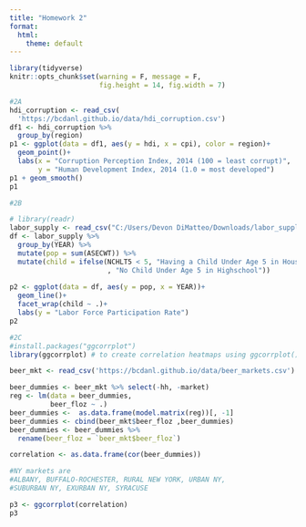 ```yaml
---
title: "Homework 2"
format:
  html:
    theme: default
---
```


```r
library(tidyverse)
knitr::opts_chunk$set(warning = F, message = F,
                      fig.height = 14, fig.width = 7)
```

```r
#2A
hdi_corruption <- read_csv(
  'https://bcdanl.github.io/data/hdi_corruption.csv')
df1 <- hdi_corruption %>% 
  group_by(region)
p1 <- ggplot(data = df1, aes(y = hdi, x = cpi), color = region)+
  geom_point()+
  labs(x = "Corruption Perception Index, 2014 (100 = least corrupt)", 
       y = "Human Development Index, 2014 (1.0 = most developed")
p1 + geom_smooth()
p1
```

```r
#2B

# library(readr)
labor_supply <- read_csv("C:/Users/Devon DiMatteo/Downloads/labor_supply (1).zip")
df <- labor_supply %>% 
  group_by(YEAR) %>% 
  mutate(pop = sum(ASECWT)) %>% 
  mutate(child = ifelse(NCHLT5 < 5, "Having a Child Under Age 5 in Household"
                        , "No Child Under Age 5 in Highschool"))
  
p2 <- ggplot(data = df, aes(y = pop, x = YEAR))+
  geom_line()+
  facet_wrap(child ~ .)+
  labs(y = "Labor Force Participation Rate")
p2

```

```r
#2C
#install.packages("ggcorrplot")
library(ggcorrplot) # to create correlation heatmaps using ggcorrplot()

beer_mkt <- read_csv('https://bcdanl.github.io/data/beer_markets.csv')

beer_dummies <- beer_mkt %>% select(-hh, -market) 
reg <- lm(data = beer_dummies,
          beer_floz ~ .)
beer_dummies <-  as.data.frame(model.matrix(reg))[, -1]
beer_dummies <- cbind(beer_mkt$beer_floz ,beer_dummies)
beer_dummies <- beer_dummies %>% 
  rename(beer_floz = `beer_mkt$beer_floz`)

correlation <- as.data.frame(cor(beer_dummies))

#NY markets are
#ALBANY, BUFFALO-ROCHESTER, RURAL NEW YORK, URBAN NY, 
#SUBURBAN NY, EXURBAN NY, SYRACUSE
```

```r
p3 <- ggcorrplot(correlation)
p3
```

